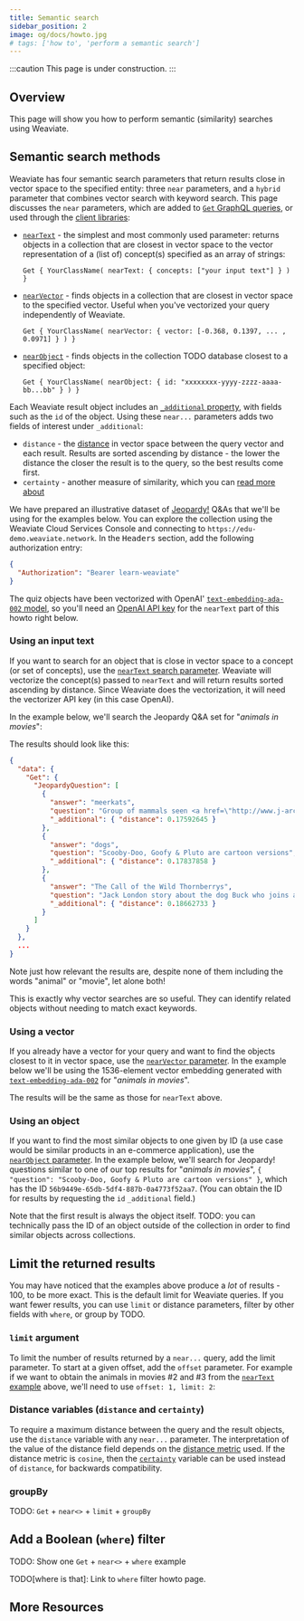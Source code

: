 ```yaml
---
title: Semantic search
sidebar_position: 2
image: og/docs/howto.jpg
# tags: ['how to', 'perform a semantic search']
---
```


:::caution This page is under construction.
:::

## Overview

This page will show you how to perform semantic (similarity) searches using Weaviate.


<BasicPrereqs />

## Semantic search methods

Weaviate has four semantic search parameters that return results close in vector space to the specified entity: three `near` parameters, and a `hybrid` parameter that combines vector search with keyword search. This page discusses the `near` parameters, which are added to [`Get` GraphQL queries](../../api/graphql/get), or used through the [client libraries](../../client-libraries):

* [`nearText`](#using-an-input-text) - the simplest and most commonly used parameter: returns objects in a collection that are closest in vector space to the vector representation of a (list of) concept(s) specified as an array of strings:

  `Get { YourClassName( nearText: { concepts: ["your input text"] } ) }`

* [`nearVector`](#using-a-vector) - finds objects in a collection that are closest in vector space to the specified vector. Useful when you've vectorized your query independently of Weaviate.

  `Get { YourClassName( nearVector: { vector: [-0.368, 0.1397, ... , 0.0971] } ) }`

* [`nearObject`](#using-an-object) - finds objects in the collection TODO database closest to a specified object:

  `Get { YourClassName( nearObject: { id: "xxxxxxxx-yyyy-zzzz-aaaa-bb...bb" } ) }`

Each Weaviate result object includes an [`_additional` property](../../api/graphql/additional-properties), with fields such as the `id` of the object. Using these `near...` parameters adds two fields of interest under `_additional`:
* `distance` - the [distance](../../api/graphql/additional-properties#distance) in vector space between the query vector and each result. Results are sorted ascending by distance - the lower the distance the closer the result is to the query, so the best results come first.
* `certainty` - another measure of similarity, which you can [read more about](../../api/graphql/additional-properties#certainty-only-for-cosine-distance)

We have prepared an illustrative dataset of [Jeopardy!](https://en.wikipedia.org/wiki/Jeopardy!) Q&As that we'll be using for the examples below. You can explore the collection using the Weaviate Cloud Services Console and connecting to `https://edu-demo.weaviate.network`. In the <kbd>Headers</kbd> section, add the following authorization entry:

```json
{
  "Authorization": "Bearer learn-weaviate"
}
```

The quiz objects have been vectorized with OpenAI' <nobr>[`text-embedding-ada-002` model](https://platform.openai.com/docs/guides/embeddings/what-are-embeddings)</nobr>, so you'll need an [OpenAI API key](https://platform.openai.com/account/api-keys) for the `nearText` part of this howto right below.


### Using an input text

If you want to search for an object that is close in vector space to a concept (or set of concepts), use the [`nearText` search parameter](../../api/graphql/vector-search-parameters#neartext). Weaviate will vectorize the concept(s) passed to `nearText` and will return results sorted ascending by distance. Since Weaviate does the vectorization, it will need the vectorizer API key (in this case OpenAI).

In the example below, we'll search the Jeopardy Q&A set for "_animals in movies_":


<NearText />

The results should look like this:

```json
{
  "data": {
    "Get": {
      "JeopardyQuestion": [
        {
          "answer": "meerkats",
          "question": "Group of mammals seen <a href=\"http://www.j-archive.com/media/1998-06-01_J_28.jpg\" target=\"_blank\">here</a>:  [like Timon in <i>The Lion King</i>]",
          "_additional": { "distance": 0.17592645 }
        },
        {
          "answer": "dogs",
          "question": "Scooby-Doo, Goofy & Pluto are cartoon versions",
          "_additional": { "distance": 0.17837858 }
        },
        {
          "answer": "The Call of the Wild Thornberrys",
          "question": "Jack London story about the dog Buck who joins a Nick cartoon about Eliza, who can talk to animals",
          "_additional": { "distance": 0.18662733 }
        }
      ]
    }
  },
  ...
}
```

Note just how relevant the results are, despite none of them including the words "animal" or "movie", let alone both!

This is exactly why vector searches are so useful. They can identify related objects without needing to match exact keywords.


### Using a vector

If you already have a vector for your query and want to find the objects closest to it in vector space, use the [`nearVector` parameter](../../api/graphql/vector-search-parameters#nearvector). In the example below we'll be using the 1536-element vector embedding generated with [`text-embedding-ada-002`](https://platform.openai.com/docs/guides/embeddings/what-are-embeddings) for "_animals in movies_".


<NearVector />

The results will be the same as those for `nearText` above.


### Using an object

If you want to find the most similar objects to one given by ID (a use case would be similar products in an e-commerce application), use the [`nearObject` parameter](../../api/graphql/vector-search-parameters#nearobject). In the example below, we'll search for Jeopardy! questions similar to one of our top results for "_animals in movies_", `{ "question": "Scooby-Doo, Goofy & Pluto are cartoon versions" }`, which has the ID `56b9449e-65db-5df4-887b-0a4773f52aa7`. (You can obtain the ID for results by requesting the `id` `_additional` field.)


<NearObject />

Note that the first result is always the object itself. TODO: you can technically pass the ID of an object outside of the collection in order to find similar objects across collections.


## Limit the returned results

You may have noticed that the examples above produce a *lot* of results - 100, to be more exact. This is the default limit for Weaviate queries. If you want fewer results, you can use `limit` or distance parameters, filter by other fields with `where`, or group by TODO.


### `limit` argument

To limit the number of results returned by a `near...` query, add the limit parameter. To start at a given offset, add the `offset` parameter. For example if we want to obtain the animals in movies #2 and #3 from the [`nearText` example](#using-an-input-text) above, we'll need to use `offset: 1, limit: 2`:


<LimitOffset />


### Distance variables (`distance` and `certainty`)

To require a maximum distance between the query and the result objects, use the `distance` variable with any `near...` parameter. The interpretation of the value of the distance field depends on the [distance metric](../../config-refs/distances) used. If the distance metric is `cosine`, then the [`certainty`](../../config-refs/distances#distance-vs-certainty) variable can be used instead of `distance`, for backwards compatibility.


<Distance />


### groupBy

TODO:
`Get` + `near<>` + `limit` + `groupBy`


<GroupBy />

## Add a Boolean (`where`) filter

TODO:
Show one `Get` + `near<>` + `where` example

TODO[where is that]: Link to `where` filter howto page.


<Where />

## More Resources


<DocsMoreResources />
